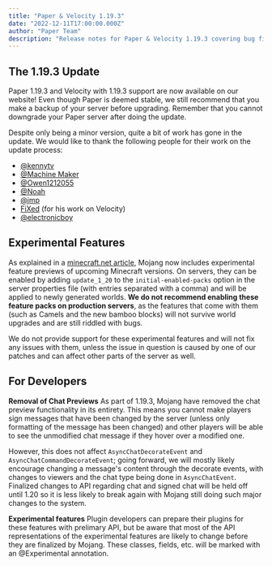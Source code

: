 ```yaml
---
title: "Paper & Velocity 1.19.3"
date: "2022-12-11T17:00:00.000Z"
author: "Paper Team"
description: "Release notes for Paper & Velocity 1.19.3 covering bug fixes, experimental features, and developer API changes."
---
```


## The 1.19.3 Update

Paper 1.19.3 and Velocity with 1.19.3 support are now available on our website! Even though Paper is deemed stable, we still recommend that you make a backup of your server before upgrading. Remember that you cannot downgrade your Paper server after doing the update.

Despite only being a minor version, quite a bit of work has gone in the update. We would like to thank the following people for their work on the update process:

- [@kennytv](https://github.com/sponsors/kennytv)
- [@Machine Maker](https://github.com/sponsors/Machine-Maker)
- [@Owen1212055](https://github.com/sponsors/Owen1212055)
- [@Noah](https://github.com/sponsors/NoahvdAa)
- [@jmp](https://github.com/sponsors/jpenilla/)
- [FiXed](https://github.com/CoreyShupe) (for his work on Velocity)
- [@electronicboy](https://paypal.me/ShaneFreeder)

## Experimental Features

As explained in a [minecraft.net article](https://www.minecraft.net/en-us/article/testing-new-minecraft-features/feature-toggles-java-edition), Mojang now includes experimental feature previews of upcoming Minecraft versions. On servers, they can be enabled by adding `update_1_20` to the `initial-enabled-packs` option in the server properties file (with entries separated with a comma) and will be applied to newly generated worlds. **We do not recommend enabling these feature packs on production servers**, as the features that come with them (such as Camels and the new bamboo blocks) will not survive world upgrades and are still riddled with bugs.

We do not provide support for these experimental features and will not fix any issues with them, unless the issue in question is caused by one of our patches and can affect other parts of the server as well.

## For Developers

**Removal of Chat Previews**
As part of 1.19.3, Mojang have removed the chat preview functionality in its entirety. This means you cannot make players sign messages that have been changed by the server (unless only formatting of the message has been changed) and other players will be able to see the unmodified chat message if they hover over a modified one.

However, this does not affect `AsyncChatDecorateEvent` and `AsyncChatCommandDecorateEvent`; going forward, we will mostly likely encourage changing a message's content through the decorate events, with changes to viewers and the chat type being done in `AsyncChatEvent`. Finalized changes to API regarding chat and signed chat will be held off until 1.20 so it is less likely to break again with Mojang still doing such major changes to the system.

**Experimental features**
Plugin developers can prepare their plugins for these features with prelimary API, but be aware that most of the API representations of the experimental features are likely to change before they are finalized by Mojang. These classes, fields, etc. will be marked with an @Experimental annotation.
